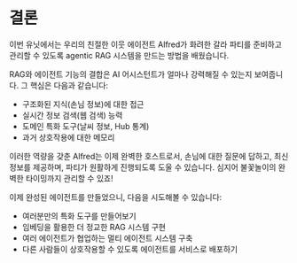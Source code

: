 # 결론

이번 유닛에서는 우리의 친절한 이웃 에이전트 Alfred가 화려한 갈라 파티를 준비하고 관리할 수 있도록 agentic RAG 시스템을 만드는 방법을 배웠습니다.

RAG와 에이전트 기능의 결합은 AI 어시스턴트가 얼마나 강력해질 수 있는지 보여줍니다. 그 핵심은 다음과 같습니다:
- 구조화된 지식(손님 정보)에 대한 접근
- 실시간 정보 검색(웹 검색) 능력
- 도메인 특화 도구(날씨 정보, Hub 통계)
- 과거 상호작용에 대한 메모리

이러한 역량을 갖춘 Alfred는 이제 완벽한 호스트로서, 손님에 대한 질문에 답하고, 최신 정보를 제공하며, 파티가 원활하게 진행되도록 도울 수 있습니다. 심지어 불꽃놀이의 완벽한 타이밍까지 관리할 수 있죠!

<Tip>
이제 완성된 에이전트를 만들었으니, 다음을 시도해볼 수 있습니다:

- 여러분만의 특화 도구를 만들어보기
- 임베딩을 활용한 더 정교한 RAG 시스템 구현
- 여러 에이전트가 협업하는 멀티 에이전트 시스템 구축
- 다른 사람들이 상호작용할 수 있도록 에이전트를 서비스로 배포하기

</Tip> 